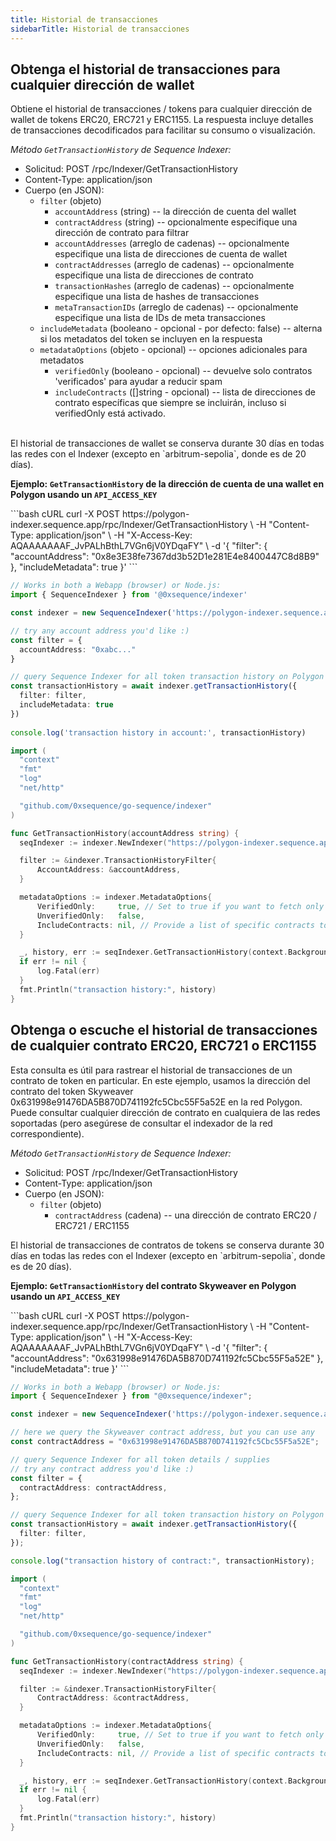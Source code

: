 ```yaml
---
title: Historial de transacciones
sidebarTitle: Historial de transacciones
---
```


## Obtenga el historial de transacciones para cualquier dirección de wallet
Obtiene el historial de transacciones / tokens para cualquier dirección de wallet de tokens ERC20, ERC721 y ERC1155.
La respuesta incluye detalles de transacciones decodificados para facilitar su consumo o visualización.

_Método `GetTransactionHistory` de Sequence Indexer:_
- Solicitud: POST /rpc/Indexer/GetTransactionHistory
- Content-Type: application/json
- Cuerpo (en JSON):
  - `filter` (objeto)
    - `accountAddress` (string) -- la dirección de cuenta del wallet
    - `contractAddress` (string) -- opcionalmente especifique una dirección de contrato para filtrar
    - `accountAddresses` (arreglo de cadenas) -- opcionalmente especifique una lista de direcciones de cuenta de wallet
    - `contractAddresses` (arreglo de cadenas) -- opcionalmente especifique una lista de direcciones de contrato
    - `transactionHashes` (arreglo de cadenas) -- opcionalmente especifique una lista de hashes de transacciones
    - `metaTransactionIDs` (arreglo de cadenas) -- opcionalmente especifique una lista de IDs de meta transacciones
  - `includeMetadata` (booleano - opcional - por defecto: false) -- alterna si los metadatos del token se incluyen en la respuesta
  - `metadataOptions` (objeto - opcional) -- opciones adicionales para metadatos
    - `verifiedOnly` (booleano - opcional) -- devuelve solo contratos 'verificados' para ayudar a reducir spam
    - `includeContracts` (\[]string - opcional) -- lista de direcciones de contrato específicas que siempre se incluirán, incluso si verifiedOnly está activado.

<br />

<Note>
  El historial de transacciones de wallet se conserva durante 30 días en todas las redes con el Indexer (excepto en `arbitrum-sepolia`, donde es de 20 días).
</Note>

**Ejemplo: `GetTransactionHistory` de la dirección de cuenta de una wallet en Polygon usando un `API_ACCESS_KEY`**

<CodeGroup>
  ```bash cURL
  curl -X POST https://polygon-indexer.sequence.app/rpc/Indexer/GetTransactionHistory \
   -H "Content-Type: application/json" \
   -H "X-Access-Key: AQAAAAAAAF_JvPALhBthL7VGn6jV0YDqaFY" \
   -d '{ "filter": { "accountAddress": "0x8e3E38fe7367dd3b52D1e281E4e8400447C8d8B9" }, "includeMetadata": true }'
  ```

  ```ts Typescript
  // Works in both a Webapp (browser) or Node.js:
  import { SequenceIndexer } from '@0xsequence/indexer'

  const indexer = new SequenceIndexer('https://polygon-indexer.sequence.app', 'AQAAAAAAAF_JvPALhBthL7VGn6jV0YDqaFY')

  // try any account address you'd like :)
  const filter = {
  	accountAddress: "0xabc..."
  }

  // query Sequence Indexer for all token transaction history on Polygon
  const transactionHistory = await indexer.getTransactionHistory({
  	filter: filter,
  	includeMetadata: true
  })
  	
  console.log('transaction history in account:', transactionHistory)
  ```

  ```go Go
  import (
  	"context"
  	"fmt"
  	"log"
  	"net/http"

  	"github.com/0xsequence/go-sequence/indexer"
  )

  func GetTransactionHistory(accountAddress string) {
  	seqIndexer := indexer.NewIndexer("https://polygon-indexer.sequence.app", "AQAAAAAAAF_JvPALhBthL7VGn6jV0YDqaFY")

  	filter := &indexer.TransactionHistoryFilter{
  		AccountAddress: &accountAddress,
  	}

  	metadataOptions := indexer.MetadataOptions{
  		VerifiedOnly:     true, // Set to true if you want to fetch only verified contracts
  		UnverifiedOnly:   false,
  		IncludeContracts: nil, // Provide a list of specific contracts to include, if any
  	}

  	_, history, err := seqIndexer.GetTransactionHistory(context.Background(), filter, nil, nil, &metadataOptions)
  	if err != nil {
  		log.Fatal(err)
  	}
  	fmt.Println("transaction history:", history)
  }
  ```
</CodeGroup>

## Obtenga o escuche el historial de transacciones de cualquier contrato ERC20, ERC721 o ERC1155
Esta consulta es útil para rastrear el historial de transacciones de un contrato de token en particular.
En este ejemplo, usamos la dirección del contrato del token Skyweaver 0x631998e91476DA5B870D741192fc5Cbc55F5a52E
en la red Polygon. Puede consultar cualquier dirección de contrato en cualquiera de las redes soportadas (pero asegúrese de consultar el indexador de la red correspondiente).

_Método `GetTransactionHistory` de Sequence Indexer:_
- Solicitud: POST /rpc/Indexer/GetTransactionHistory
- Content-Type: application/json
- Cuerpo (en JSON):
  - `filter` (objeto)
    - `contractAddress` (cadena) -- una dirección de contrato ERC20 / ERC721 / ERC1155

<Note>
  El historial de transacciones de contratos de tokens se conserva durante 30 días en todas las redes con el Indexer (excepto en `arbitrum-sepolia`, donde es de 20 días).
</Note>

**Ejemplo: `GetTransactionHistory` del contrato Skyweaver en Polygon usando un `API_ACCESS_KEY`**

<CodeGroup>
  ```bash cURL
  curl -X POST https://polygon-indexer.sequence.app/rpc/Indexer/GetTransactionHistory \
   -H "Content-Type: application/json" \
   -H "X-Access-Key: AQAAAAAAAF_JvPALhBthL7VGn6jV0YDqaFY" \
   -d '{ "filter": { "accountAddress": "0x631998e91476DA5B870D741192fc5Cbc55F5a52E" }, "includeMetadata": true }'
  ```

  ```typescript Typescript
  // Works in both a Webapp (browser) or Node.js:
  import { SequenceIndexer } from "@0xsequence/indexer";

  const indexer = new SequenceIndexer('https://polygon-indexer.sequence.app', 'AQAAAAAAAF_JvPALhBthL7VGn6jV0YDqaFY')

  // here we query the Skyweaver contract address, but you can use any
  const contractAddress = "0x631998e91476DA5B870D741192fc5Cbc55F5a52E";

  // query Sequence Indexer for all token details / supplies
  // try any contract address you'd like :)
  const filter = {
    contractAddress: contractAddress,
  };

  // query Sequence Indexer for all token transaction history on Polygon
  const transactionHistory = await indexer.getTransactionHistory({
    filter: filter,
  });

  console.log("transaction history of contract:", transactionHistory);
  ```

  ```go Go
  import (
  	"context"
  	"fmt"
  	"log"
  	"net/http"

  	"github.com/0xsequence/go-sequence/indexer"
  )

  func GetTransactionHistory(contractAddress string) {
  	seqIndexer := indexer.NewIndexer("https://polygon-indexer.sequence.app", "AQAAAAAAAF_JvPALhBthL7VGn6jV0YDqaFY")

  	filter := &indexer.TransactionHistoryFilter{
  		ContractAddress: &contractAddress,
  	}

  	metadataOptions := indexer.MetadataOptions{
  		VerifiedOnly:     true, // Set to true if you want to fetch only verified contracts
  		UnverifiedOnly:   false,
  		IncludeContracts: nil, // Provide a list of specific contracts to include, if any
  	}

  	_, history, err := seqIndexer.GetTransactionHistory(context.Background(), filter, nil, nil, &metadataOptions)
  	if err != nil {
  		log.Fatal(err)
  	}
  	fmt.Println("transaction history:", history)
  }
  ```
</CodeGroup>